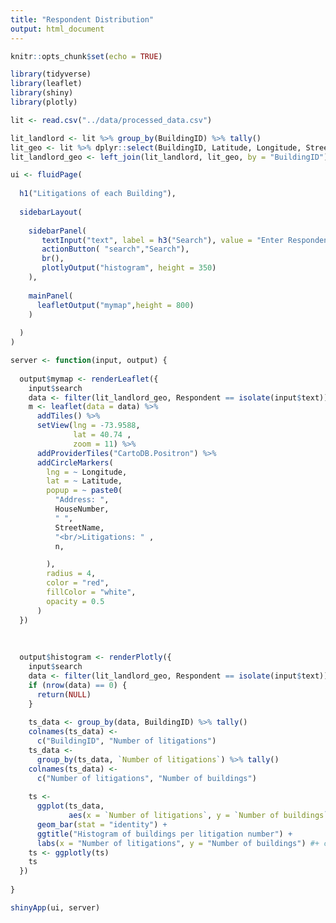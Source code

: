```yaml
---
title: "Respondent Distribution"
output: html_document
---
```


```r
knitr::opts_chunk$set(echo = TRUE)
```



```r
library(tidyverse)
library(leaflet)
library(shiny)
library(plotly)

lit <- read.csv("../data/processed_data.csv")

lit_landlord <- lit %>% group_by(BuildingID) %>% tally()
lit_geo <- lit %>% dplyr::select(BuildingID, Latitude, Longitude, StreetName, HouseNumber, Respondent)
lit_landlord_geo <- left_join(lit_landlord, lit_geo, by = "BuildingID")
```

```r
ui <- fluidPage(
  
  h1("Litigations of each Building"),
  
  sidebarLayout(
    
    sidebarPanel(
       textInput("text", label = h3("Search"), value = "Enter Respondent"),
       actionButton( "search","Search"),
       br(),
       plotlyOutput("histogram", height = 350)
    ),
    
    mainPanel(
      leafletOutput("mymap",height = 800)
    )
    
  )
)
```


```r
server <- function(input, output) {
  
  output$mymap <- renderLeaflet({
    input$search
    data <- filter(lit_landlord_geo, Respondent == isolate(input$text))
    m <- leaflet(data = data) %>%
      addTiles() %>%
      setView(lng = -73.9588,
              lat = 40.74 ,
              zoom = 11) %>%
      addProviderTiles("CartoDB.Positron") %>%
      addCircleMarkers(
        lng = ~ Longitude,
        lat = ~ Latitude,
        popup = ~ paste0(
          "Address: ",
          HouseNumber,
          " ",
          StreetName,
          "<br/>Litigations: " ,
          n,

        ),
        radius = 4,
        color = "red",
        fillColor = "white",
        opacity = 0.5
      )
  })
  
  
  
  output$histogram <- renderPlotly({
    input$search
    data <- filter(lit_landlord_geo, Respondent == isolate(input$text))
    if (nrow(data) == 0) {
      return(NULL)
    }
    
    ts_data <- group_by(data, BuildingID) %>% tally()
    colnames(ts_data) <-
      c("BuildingID", "Number of litigations")
    ts_data <-
      group_by(ts_data, `Number of litigations`) %>% tally()
    colnames(ts_data) <-
      c("Number of litigations", "Number of buildings")
    
    ts <-
      ggplot(ts_data,
             aes(x = `Number of litigations`, y = `Number of buildings`)) +
      geom_bar(stat = "identity") +
      ggtitle("Histogram of buildings per litigation number") +
      labs(x = "Number of litigations", y = "Number of buildings") #+ coord_flip()
    ts <- ggplotly(ts)
    ts
  })
  
}

shinyApp(ui, server)

```
